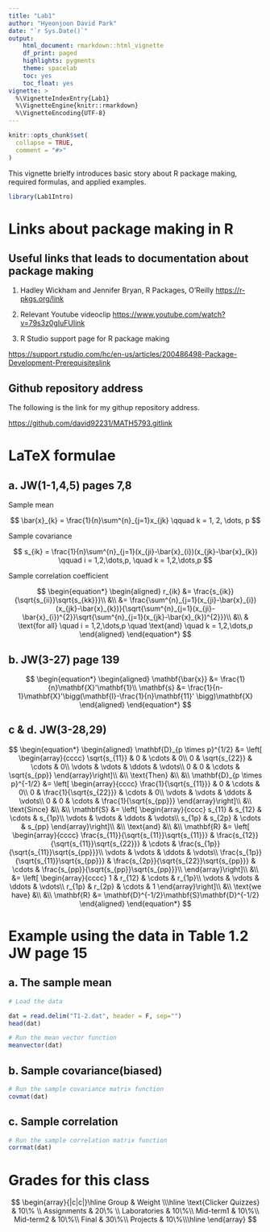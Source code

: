 ```yaml
---
title: "Lab1"
author: "Hyeonjoon David Park"
date: "`r Sys.Date()`"
output: 
    html_document: rmarkdown::html_vignette
    df_print: paged
    highlights: pygments
    theme: spacelab
    toc: yes
    toc_float: yes
vignette: >
  %\VignetteIndexEntry{Lab1}
  %\VignetteEngine{knitr::rmarkdown}
  %\VignetteEncoding{UTF-8}
---
```


```r
knitr::opts_chunk$set(
  collapse = TRUE,
  comment = "#>"
)
```

This vignette brielfy introduces basic story about R package making, required formulas, and applied examples.

```r
library(Lab1Intro)
```

# Links about package making in R

## Useful links that leads to documentation about package making

1. Hadley Wickham and Jennifer Bryan, R Packages, O'Reilly
<https://r-pkgs.org/>[link](https://r-pkgs.org/)

2. Relevant Youtube videoclip
<https://www.youtube.com/watch?v=79s3z0gIuFU>[link](https://www.youtube.com/watch?v=79s3z0gIuFU)

3. R Studio support page for R package making

<https://support.rstudio.com/hc/en-us/articles/200486498-Package-Development-Prerequisites>[link](https://support.rstudio.com/hc/en-us/articles/200486498-Package-Development-Prerequisites)


## Github repository address

The following is the link for my githup repository address.

<https://github.com/david92231/MATH5793.git>[link](https://github.com/david92231/MATH5793.git)


# LaTeX formulae

## a. JW(1-1,4,5) pages 7,8

Sample mean

$$ \bar{x}_{k} = \frac{1}{n}\sum^{n}_{j=1}x_{jk} \qquad k = 1, 2, \dots, p  $$

Sample covariance

$$ s_{ik} = \frac{1}{n}\sum^{n}_{j=1}(x_{ji}-\bar{x}_{i})(x_{jk}-\bar{x}_{k}) \qquad i = 1,2,\dots,p, \quad k = 1,2,\dots,p $$

Sample correlation coefficient

$$ \begin{equation*}
      \begin{aligned}
        r_{ik} &= \frac{s_{ik}}{\sqrt{s_{ii}}\sqrt{s_{kk}}}\\
               &\\
               &= \frac{\sum^{n}_{j=1}(x_{ji}-\bar{x}_{i})(x_{jk}-\bar{x}_{k})}{\sqrt{\sum^{n}_{j=1}(x_{ji}-\bar{x}_{i})^{2}}\sqrt{\sum^{n}_{j=1}(x_{jk}-\bar{x}_{k})^{2}}}\\
               &\\
               & \text{for all} \quad i = 1,2,\dots,p \quad \text{and} \quad k = 1,2,\dots,p
			\end{aligned}
\end{equation*} $$


## b. JW(3-27) page 139

$$ \begin{equation*}
      \begin{aligned}
        \mathbf{\bar{x}} &= \frac{1}{n}\mathbf{X}'\mathbf{1}\\
        \mathbf{s} &= \frac{1}{n-1}\mathbf{X}'\bigg(\mathbf{I}-\frac{1}{n}\mathbf{11}' \bigg)\mathbf{X}
      \end{aligned}
\end{equation*} $$

## c & d. JW(3-28,29)

$$ \begin{equation*}
      \begin{aligned}
        \mathbf{D}_{p \times p}^{1/2} &= \left[ \begin{array}{cccc}
                  \sqrt{s_{11}} & 0 & \cdots & 0\\
                  0 & \sqrt{s_{22}} & \cdots & 0\\
                  \vdots & \vdots & \ddots & \vdots\\
                  0 & 0 & \cdots & \sqrt{s_{pp}}
                  \end{array}\right]\\
                  &\\
                  \text{Then}
                  &\\
                  &\\
        \mathbf{D}_{p \times p}^{-1/2} &= \left[ \begin{array}{cccc}
                  \frac{1}{\sqrt{s_{11}}} & 0 & \cdots & 0\\
                  0 & \frac{1}{\sqrt{s_{22}}} & \cdots & 0\\
                  \vdots & \vdots & \ddots & \vdots\\
                  0 & 0 & \cdots & \frac{1}{\sqrt{s_{pp}}}
                  \end{array}\right]\\
                  &\\
                  \text{Since}
                  &\\
                  &\\
          \mathbf{S} &= \left[ \begin{array}{cccc}
                  s_{11} & s_{12} & \cdots & s_{1p}\\
                  \vdots & \vdots & \ddots & \vdots\\
                  s_{1p} & s_{2p} & \cdots & s_{pp}
                  \end{array}\right]\\
                  &\\
                  \text{and}
                  &\\
                  &\\
          \mathbf{R} &= \left[ \begin{array}{cccc}
                  \frac{s_{11}}{\sqrt{s_{11}}\sqrt{s_{11}}} & \frac{s_{12}}{\sqrt{s_{11}}\sqrt{s_{22}}} & \cdots & \frac{s_{1p}}{\sqrt{s_{11}}\sqrt{s_{pp}}}\\
                  \vdots & \vdots & \ddots & \vdots\\
                  \frac{s_{1p}}{\sqrt{s_{11}}\sqrt{s_{pp}}} & \frac{s_{2p}}{\sqrt{s_{22}}\sqrt{s_{pp}}} & \cdots & \frac{s_{pp}}{\sqrt{s_{pp}}\sqrt{s_{pp}}}\\
                  \end{array}\right]\\
                  &\\
                  &= \left[ \begin{array}{cccc}
                  1 & r_{12} & \cdots & r_{1p}\\
                  \vdots & \vdots & \ddots & \vdots\\
                  r_{1p} & r_{2p} & \cdots & 1
                  \end{array}\right]\\
                  &\\
                  \text{we have}
                  &\\
                  &\\
          \mathbf{R} &= \mathbf{D}^{-1/2}\mathbf{S}\mathbf{D}^{-1/2}
      \end{aligned}
\end{equation*} $$


# Example using the data in Table 1.2 JW page 15

## a. The sample mean

```r
# Load the data

dat = read.delim("T1-2.dat", header = F, sep="")
head(dat)

# Run the mean vector function
meanvector(dat)
```

## b. Sample covariance(biased)

```r
# Run the sample covariance matrix function
covmat(dat)
```

## c. Sample correlation

```r
# Run the sample correlation matrix function
corrmat(dat)
```

# Grades for this class

$$
\begin{array}{|c|c|}\hline
Group & Weight \\\hline
\text{Clicker Quizzes} & 10\% \\
Assignments & 20\% \\
Laboratories & 10\%\\
Mid-term1 & 10\%\\
Mid-term2 & 10\%\\
Final & 30\%\\
Projects & 10\%\\\hline
\end{array}
$$





